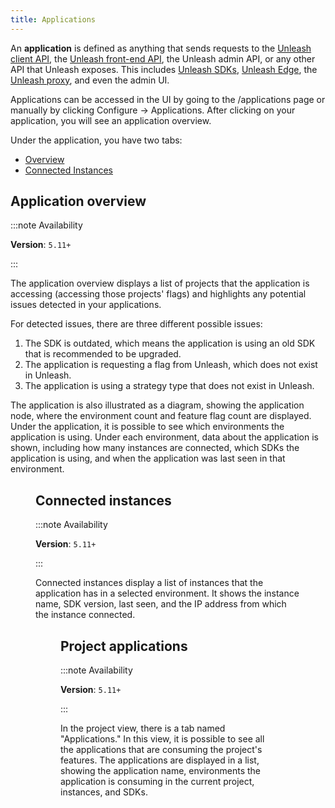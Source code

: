 ```yaml
---
title: Applications
---
```



An **application** is defined as anything that sends requests to the [Unleash client API](/reference/api/unleash/client), the [Unleash front-end API](front-end-api.md),  the Unleash admin API, or any other API that Unleash exposes. This includes [Unleash SDKs](./sdks/index.md), [Unleash Edge](/docs/generated/unleash-edge.md), the [Unleash proxy](/docs/generated/unleash-proxy.md), and even the admin UI.

Applications can be accessed in the UI by going to the /applications page or manually by clicking Configure -> Applications. After clicking on your application, you will see an application overview.

Under the application, you have two tabs:

- [Overview](#application-overview)
- [Connected Instances](#connected-instances)

## Application overview

:::note Availability

**Version**: `5.11+`

:::

The application overview displays a list of projects that the application is accessing (accessing those projects' flags) and highlights any potential issues detected in your applications.

For detected issues, there are three different possible issues:

1. The SDK is outdated, which means the application is using an old SDK that is recommended to be upgraded.
2. The application is requesting a flag from Unleash, which does not exist in Unleash.
3. The application is using a strategy type that does not exist in Unleash.


The application is also illustrated as a diagram, showing the application node, where the environment count and feature flag count are displayed. Under the application, it is possible to see which environments the application is using. Under each environment, data about the application is shown, including how many instances are connected, which SDKs the application is using, and when the application was last seen in that environment.

<Figure caption="The application overview currently shows that 1 SDK is outdated, and the application, auth-app, has 2 environments in use: development and production." img="/img/application-overview.png"/>

## Connected instances

:::note Availability

**Version**: `5.11+`

:::

Connected instances display a list of instances that the application has in a selected environment. It shows the instance name, SDK version, last seen, and the IP address from which the instance connected.

<Figure caption="Connected instances currently show that in the development environment, there is one connected instance that was last seen 19 hours ago." img="/img/application-connected-instances.png"/>

## Project applications

:::note Availability

**Version**: `5.11+`

:::

In the project view, there is a tab named "Applications." In this view, it is possible to see all the applications that are consuming the project's features. The applications are displayed in a list, showing the application name, environments the application is consuming in the current project, instances, and SDKs.

<Figure caption="Currently, there is one application connected named auth-app, with 2 environments and 28 instances." img="/img/project-applications.png"/>
